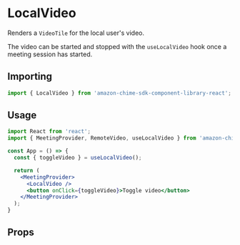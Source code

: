 
<Meta title="SDK Components/LocalVideo" />

# LocalVideo
Renders a `VideoTile` for the local user's video. 

The video can be started and stopped with the `useLocalVideo` hook once a meeting session has started.

## Importing
```javascript
import { LocalVideo } from 'amazon-chime-sdk-component-library-react';
```

## Usage

```jsx
import React from 'react';
import { MeetingProvider, RemoteVideo, useLocalVideo } from 'amazon-chime-sdk-component-library-react';

const App = () => {
  const { toggleVideo } = useLocalVideo();

  return (
    <MeetingProvider>
      <LocalVideo />
      <button onClick={toggleVideo}>Toggle video</button>
    </MeetingProvider>
  );
}
```

## Props
<Props of={LocalVideo} />
